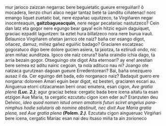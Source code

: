 <noinclude><pagequality level="3" user="Alonmikel" /></noinclude>mur jarioco zaizcan negarrac bere beguietatic gueure erreguiñari! ô mocadera, lienzo churi alaco negar tantaz beté ta üanditu ciñatenac! norc emango liquet zuetatic bat, nere ezpañac uquitzeco, ta Virgiñaren negar inocenteaquin, '''gaitzbagueacquin''', nere negar pecatariac nastutzeco? Cein dan latz eta gogor nere egungo bear gaya! ecin hitzic eguin daguiquet, graciac ezpadit laguntzen: ta eztet hura billatzeco nora nere burua irauli. Belaunico Virgiñaren oñetan jarrico ote naiz? baña cer esango digot, oñacez, damuz, miñez gañez eguiñic badago? Graciaren escatzeac gogoratuco digo bere dolore gucien asiera, ta jaiotza, ta eztirudi ondo, nic aren miñac aunditzea. Igoco ote naiz cerura? baña oraindio ichia dago, ta arria bezain gogor. Otseguingo ote digot Aita eternoari? ay ene! arestian bere semea ez aditu nairic cegoan, ta nola adituco nau ni? Joango ote natzaca gurutzean dagoan gueure Erredentoreari? Bai, baña onezquero ausaz il da. Cer eguingo det bada, edo norganaco naiz? Badaquit guero ere norgana: doloreen Amari eguin bear digot, ez besteri, graciaren escari au. Ainguerua etorri citzacanean berri onac ematera, esan cigon,</span> <span lang="la">''Ave gratia plena </span>'''(Luc. 2.)'''''; <span lang="eu">agur graciaz betea: cergatic bada bere icena aitatu ta esan etzigon</span> <span lang="la">Aue Maria</span><span lang="eu">, ta cergatic ezcutatu cigon icen eder au? Eranzuten deu Delvioc, </span><span lang="la">''ideo quod nomen istud omen amatoris futuri sciret angelus paranimphus hodie salutaris ab nomine abstinuit, nec dixit Aue Maria gratia plena, sed Aue gratia plena </span>'''(Polem. 2.)'''''. <span lang="eu">Ezcutatu cigon aingueruac Virgiñari bere icena, cergatic Mariac esan nai deu itsaso miña ta ain zorioneco<noinclude><references/></noinclude>
